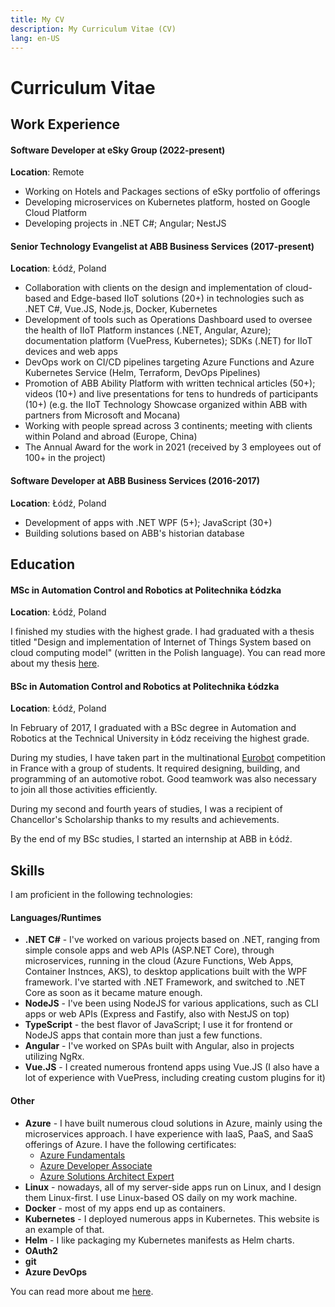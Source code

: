 ```yaml
---
title: My CV
description: My Curriculum Vitae (CV)
lang: en-US
---
```



# Curriculum Vitae

## Work Experience

#### Software Developer at eSky Group (2022-present)

**Location**: Remote

- Working on Hotels and Packages sections of eSky portfolio of offerings
- Developing microservices on Kubernetes platform, hosted on Google Cloud
  Platform
- Developing projects in .NET C#; Angular; NestJS

#### Senior Technology Evangelist at ABB Business Services (2017-present)

**Location**: Łódź, Poland

- Collaboration with clients on the design and implementation of cloud-based and
  Edge-based IIoT solutions (20+) in technologies such as .NET C#, Vue.JS,
  Node.js, Docker, Kubernetes
- Development of tools such as Operations Dashboard used to oversee the health
  of IIoT Platform instances (.NET, Angular, Azure); documentation platform
  (VuePress, Kubernetes); SDKs (.NET) for IIoT devices and web apps
- DevOps work on CI/CD pipelines targeting Azure Functions and Azure Kubernetes
  Service (Helm, Terraform, DevOps Pipelines)
- Promotion of ABB Ability Platform with written technical articles (50+);
  videos (10+) and live presentations for tens to hundreds of participants (10+)
  (e.g. the IIoT Technology Showcase organized within ABB with partners from
  Microsoft and Mocana)
- Working with people spread across 3 continents; meeting with clients within
  Poland and abroad (Europe, China)
- The Annual Award for the work in 2021 (received by 3 employees out of 100+ in
  the project)

#### Software Developer at ABB Business Services (2016-2017)

**Location**: Łódź, Poland

- Development of apps with .NET WPF (5+); JavaScript (30+)
- Building solutions based on ABB's historian database

## Education

#### MSc in Automation Control and Robotics at Politechnika Łódzka

**Location**: Łódź, Poland

I finished my studies with the highest grade. I had graduated with a thesis
titled "Design and implementation of Internet of Things System based on cloud
computing model" (written in the Polish language). You can read more about my
thesis [here](/projects/mjiot.html).

#### BSc in Automation Control and Robotics at Politechnika Łódzka

**Location**: Łódź, Poland

In February of 2017, I graduated with a BSc degree in Automation and Robotics at
the Technical University in Łódz receiving the highest grade. 

During my studies, I have taken part in the multinational
[Eurobot](https://www.eurobot.org/) competition in France with a group of
students. It required designing, building, and programming of an automotive
robot. Good teamwork was also necessary to join all those activities
efficiently.

During my second and fourth years of studies, I was a recipient of Chancellor's
Scholarship thanks to my results and achievements.

By the end of my BSc studies, I started an internship at ABB in Łódź.

## Skills

I am proficient in the following technologies:

#### Languages/Runtimes

- **.NET C#** - I've worked on various projects based on .NET, ranging from
  simple console apps and web APIs (ASP.NET Core), through microservices,
  running in the cloud (Azure Functions, Web Apps, Container Instnces, AKS), to
  desktop applications built with the WPF framework. I've started with .NET
  Framework, and switched to .NET Core as soon as it became mature enough.
- **NodeJS** - I've been using NodeJS for various applications, such as CLI apps or
  web APIs (Express and Fastify, also with NestJS on top)
- **TypeScript** - the best flavor of JavaScript; I use it for frontend
  or NodeJS apps that contain more than just a few functions.
- **Angular** - I've worked on SPAs built with Angular, also in projects
  utilizing NgRx.
- **Vue.JS** - I created numerous frontend apps using Vue.JS (I also have a lot of
  experience with VuePress, including creating custom plugins for it)

#### Other

- **Azure** - I have built numerous cloud solutions in Azure, mainly using the
  microservices approach. I have experience with IaaS, PaaS, and SaaS offerings
  of Azure. I have the following certificates:
  - [Azure
    Fundamentals](https://www.credly.com/badges/b848fcd6-4168-4c47-bd47-0bd3048cb3fc)
  - [Azure Developer
    Associate](https://www.credly.com/badges/4a6fd0b9-aad8-40cf-ba56-a0e741670c2a?source=linked_in_profile)
  - [Azure Solutions Architect
    Expert](https://www.credly.com/badges/7212a5f3-6fed-43b4-8957-b892d1129216)
- **Linux** - nowadays, all of my server-side apps run on Linux, and I design
  them Linux-first. I use Linux-based OS daily on my work machine.
- **Docker** - most of my apps end up as containers.
- **Kubernetes** - I deployed numerous apps in Kubernetes. This website is an
  example of that.
- **Helm** - I like packaging my Kubernetes manifests as Helm charts.
- **OAuth2**
- **git**
- **Azure DevOps**

You can read more about me [here](./who-am-i).